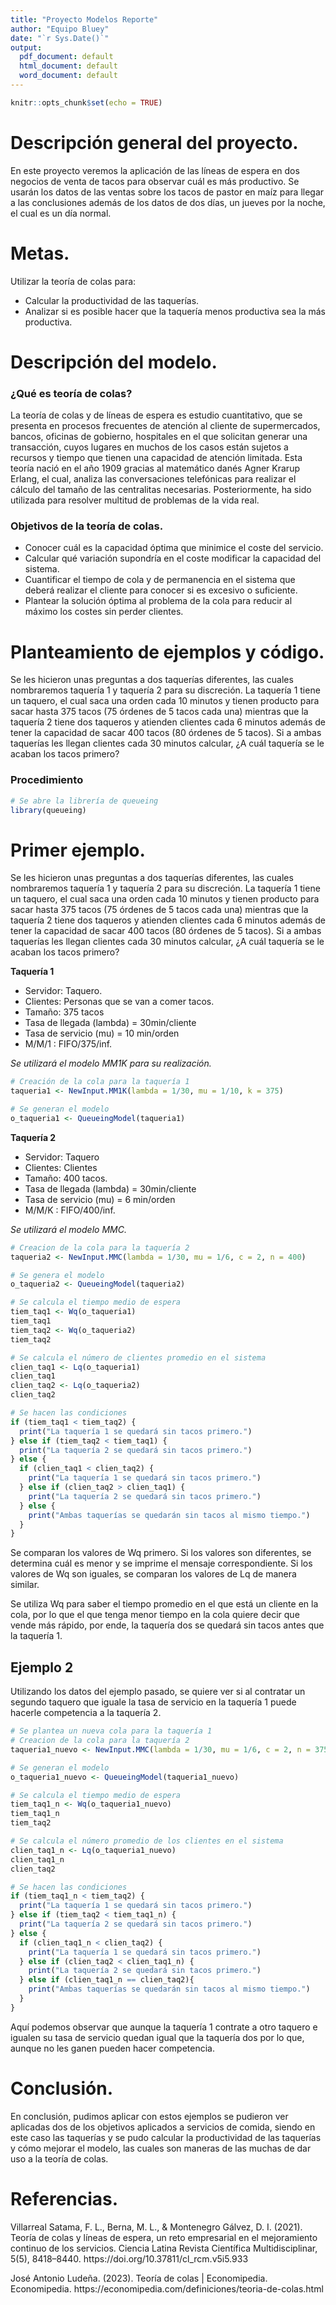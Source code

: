 ```yaml
---
title: "Proyecto Modelos Reporte"
author: "Equipo Bluey"
date: "`r Sys.Date()`"
output:
  pdf_document: default
  html_document: default
  word_document: default
---
```


```r
knitr::opts_chunk$set(echo = TRUE)
```
# Descripción general del proyecto.
En este proyecto veremos la aplicación de las líneas de espera en dos negocios de venta de tacos para observar cuál es más productivo. Se usarán los datos de las ventas sobre los tacos de pastor en maíz para llegar a las conclusiones además de los datos de dos días, un jueves por la noche, el cual es un día normal.

# Metas. 
Utilizar la teoría de colas para: 

- Calcular la productividad de las taquerías.  
- Analizar si es posible hacer que la taquería menos productiva sea la más productiva.  

# Descripción del modelo.
### ¿Qué es teoría de colas?
La teoría de colas y de líneas de espera es estudio cuantitativo, que se presenta en procesos frecuentes de atención al cliente de supermercados, bancos, oficinas de gobierno, hospitales en el que solicitan generar una transacción, cuyos lugares en muchos de los casos están sujetos a recursos y tiempo que tienen una capacidad de atención limitada.
Esta teoría nació en el año 1909 gracias al matemático danés Agner Krarup Erlang, el cual, analiza las conversaciones telefónicas para realizar el cálculo del tamaño de las centralitas necesarias. Posteriormente, ha sido utilizada para resolver multitud de problemas de la vida real.

### Objetivos de la teoría de colas. 
- Conocer cuál es la capacidad óptima que minimice el coste del servicio.
- Calcular qué variación supondría en el coste modificar la capacidad del sistema.
- Cuantificar el tiempo de cola y de permanencia en el sistema que deberá realizar el cliente para conocer si es excesivo o suficiente.
- Plantear la solución óptima al problema de la cola para reducir al máximo los costes sin perder clientes.

# Planteamiento de ejemplos y código.
Se les hicieron unas preguntas a dos taquerías diferentes, las cuales nombraremos taquería 1 y taquería 2 para su discreción. La taquería 1 tiene un taquero, el cual saca una orden cada 10 minutos y tienen producto para sacar hasta 375 tacos (75 órdenes de 5 tacos cada una) mientras que la taquería 2 tiene dos taqueros y atienden clientes cada 6 minutos además de tener la capacidad de sacar 400 tacos (80 órdenes de 5 tacos). Si a ambas taquerías les llegan clientes cada 30 minutos calcular, ¿A cuál taquería se le acaban los tacos primero?

### Procedimiento

```r
# Se abre la librería de queueing
library(queueing)
```

# Primer ejemplo. 
Se les hicieron unas preguntas a dos taquerías diferentes, las cuales nombraremos taquería 1 y taquería 2 para su discreción. La taquería 1 tiene un taquero, el cual saca una orden cada 10 minutos y tienen producto para sacar hasta 375 tacos (75 órdenes de 5 tacos cada una) mientras que la taquería 2 tiene dos taqueros y atienden clientes cada 6 minutos además de tener la capacidad de sacar 400 tacos (80 órdenes de 5 tacos). Si a ambas taquerías les llegan clientes cada 30 minutos calcular, ¿A cuál taquería se le acaban los tacos primero?

**Taquería 1**

- Servidor: Taquero.
- Clientes: Personas que se van a comer tacos.
- Tamaño: 375 tacos
- Tasa de llegada (lambda) = 30min/cliente
- Tasa de servicio (mu) = 10 min/orden 
- M/M/1 : FIFO/375/inf.

*Se utilizará el modelo MM1K para su realización.*

```r
# Creación de la cola para la taquería 1
taqueria1 <- NewInput.MM1K(lambda = 1/30, mu = 1/10, k = 375)

# Se generan el modelo
o_taqueria1 <- QueueingModel(taqueria1) 
```

**Taquería 2**

- Servidor: Taquero
- Clientes: Clientes
- Tamaño: 400 tacos.
- Tasa de llegada (lambda) = 30min/cliente
- Tasa de servicio (mu) = 6 min/orden 
- M/M/K : FIFO/400/inf.

*Se utilizará el modelo MMC.*

```r
# Creacion de la cola para la taquería 2
taqueria2 <- NewInput.MMC(lambda = 1/30, mu = 1/6, c = 2, n = 400)

# Se genera el modelo
o_taqueria2 <- QueueingModel(taqueria2)
```

```r
# Se calcula el tiempo medio de espera
tiem_taq1 <- Wq(o_taqueria1)
tiem_taq1
tiem_taq2 <- Wq(o_taqueria2)
tiem_taq2

# Se calcula el número de clientes promedio en el sistema
clien_taq1 <- Lq(o_taqueria1)
clien_taq1
clien_taq2 <- Lq(o_taqueria2)
clien_taq2

# Se hacen las condiciones
if (tiem_taq1 < tiem_taq2) {
  print("La taquería 1 se quedará sin tacos primero.")
} else if (tiem_taq2 < tiem_taq1) {
  print("La taquería 2 se quedará sin tacos primero.")
} else {
  if (clien_taq1 < clien_taq2) {
    print("La taquería 1 se quedará sin tacos primero.")
  } else if (clien_taq2 > clien_taq1) {
    print("La taquería 2 se quedará sin tacos primero.")
  } else {
    print("Ambas taquerías se quedarán sin tacos al mismo tiempo.")
  }
}
```
Se comparan los valores de Wq primero. Si los valores son diferentes, se determina cuál es menor y se imprime el mensaje correspondiente. Si los valores de Wq son iguales, se comparan los valores de Lq de manera similar.

Se utiliza Wq para saber el tiempo promedio en el que está un cliente en la cola, por lo que el que tenga menor tiempo en la cola quiere decir que vende más rápido, por ende, la taquería dos se quedará sin tacos antes que la taquería 1.

## Ejemplo 2
Utilizando los datos del ejemplo pasado, se quiere ver si al contratar un segundo taquero que iguale la tasa de servicio en la taquería 1 puede hacerle competencia a la taquería 2.


```r
# Se plantea un nueva cola para la taquería 1
# Creacion de la cola para la taquería 2
taqueria1_nuevo <- NewInput.MMC(lambda = 1/30, mu = 1/6, c = 2, n = 375)

# Se generan el modelo
o_taqueria1_nuevo <- QueueingModel(taqueria1_nuevo)
```

```r
# Se calcula el tiempo medio de espera
tiem_taq1_n <- Wq(o_taqueria1_nuevo)
tiem_taq1_n
tiem_taq2

# Se calcula el número promedio de los clientes en el sistema
clien_taq1_n <- Lq(o_taqueria1_nuevo)
clien_taq1_n
clien_taq2

# Se hacen las condiciones
if (tiem_taq1_n < tiem_taq2) {
  print("La taquería 1 se quedará sin tacos primero.")
} else if (tiem_taq2 < tiem_taq1_n) {
  print("La taquería 2 se quedará sin tacos primero.")
} else {
  if (clien_taq1_n < clien_taq2) {
    print("La taquería 1 se quedará sin tacos primero.")
  } else if (clien_taq2 < clien_taq1_n) {
    print("La taquería 2 se quedará sin tacos primero.")
  } else if (clien_taq1_n == clien_taq2){
    print("Ambas taquerías se quedarán sin tacos al mismo tiempo.")
  }
}
```
Aquí podemos observar que aunque la taquería 1 contrate a otro taquero e igualen su tasa de servicio quedan igual que la taquería dos por lo que, aunque no les ganen pueden hacer competencia.

# Conclusión. 
En conclusión, pudimos aplicar con estos ejemplos se pudieron ver aplicadas dos de los objetivos aplicados a servicios de comida, siendo en este caso las taquerías y se pudo calcular la productividad de las taquerías y cómo mejorar el modelo, las cuales son maneras de las muchas de dar uso a la teoría de colas.

# Referencias.
Villarreal Satama, F. L., Berna, M. L., & Montenegro Gálvez, D. I. (2021). Teoría de colas y líneas de espera, un reto empresarial en el mejoramiento continuo de los servicios. Ciencia Latina Revista Científica Multidisciplinar, 5(5), 8418–8440. https://doi.org/10.37811/cl_rcm.v5i5.933
 
José Antonio Ludeña. (2023). Teoría de colas | Economipedia. Economipedia. https://economipedia.com/definiciones/teoria-de-colas.html
